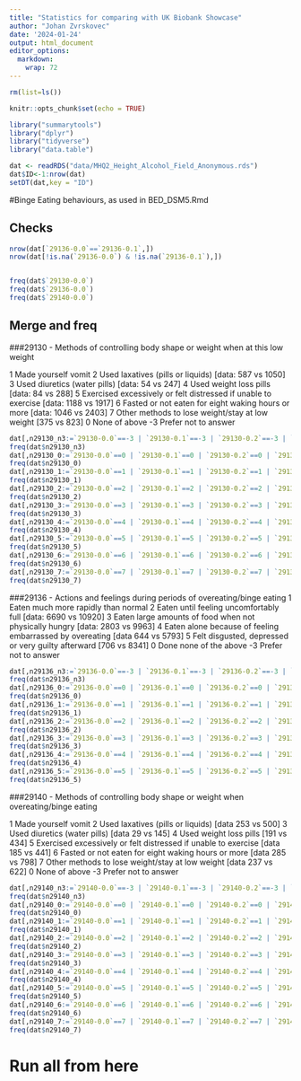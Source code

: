 ```yaml
---
title: "Statistics for comparing with UK Biobank Showcase"
author: "Johan Zvrskovec"
date: '2024-01-24'
output: html_document
editor_options: 
  markdown: 
    wrap: 72
---
```


```r
rm(list=ls())
```

```r
knitr::opts_chunk$set(echo = TRUE)
```

```r
library("summarytools")
library("dplyr")
library("tidyverse")
library("data.table")
```

```r
dat <- readRDS("data/MHQ2_Height_Alcohol_Field_Anonymous.rds")
dat$ID<-1:nrow(dat)
setDT(dat,key = "ID")
```

#Binge Eating behaviours, as used in BED_DSM5.Rmd

## Checks

```r

nrow(dat[`29136-0.0`==`29136-0.1`,])
nrow(dat[!is.na(`29136-0.0`) & !is.na(`29136-0.1`),])


freq(dat$`29130-0.0`)
freq(dat$`29136-0.0`)
freq(dat$`29140-0.0`)

```

## Merge and freq

###29130 - Methods of controlling body shape or weight when at this low
weight

1 Made yourself vomit 2 Used laxatives (pills or liquids) [data: 587 vs
1050] 3 Used diuretics (water pills) [data: 54 vs 247] 4 Used weight
loss pills [data: 84 vs 288] 5 Exercised excessively or felt distressed
if unable to exercise [data: 1188 vs 1917] 6 Fasted or not eaten for
eight waking hours or more [data: 1046 vs 2403] 7 Other methods to lose
weight/stay at low weight [375 vs 823] 0 None of above -3 Prefer not to
answer

```r

dat[,n29130_n3:=`29130-0.0`==-3 | `29130-0.1`==-3 | `29130-0.2`==-3 | `29130-0.3`==-3 | `29130-0.4`==-3 | `29130-0.5`==-3 | `29130-0.6`==-3]
freq(dat$n29130_n3)
dat[,n29130_0:=`29130-0.0`==0 | `29130-0.1`==0 | `29130-0.2`==0 | `29130-0.3`==0 | `29130-0.4`==0 | `29130-0.5`==0 | `29130-0.6`==0]
freq(dat$n29130_0)
dat[,n29130_1:=`29130-0.0`==1 | `29130-0.1`==1 | `29130-0.2`==1 | `29130-0.3`==1 | `29130-0.4`==1 | `29130-0.5`==1 | `29130-0.6`==1]
freq(dat$n29130_1)
dat[,n29130_2:=`29130-0.0`==2 | `29130-0.1`==2 | `29130-0.2`==2 | `29130-0.3`==2 | `29130-0.4`==2 | `29130-0.5`==2 | `29130-0.6`==2]
freq(dat$n29130_2)
dat[,n29130_3:=`29130-0.0`==3 | `29130-0.1`==3 | `29130-0.2`==3 | `29130-0.3`==3 | `29130-0.4`==3 | `29130-0.5`==3 | `29130-0.6`==3]
freq(dat$n29130_3)
dat[,n29130_4:=`29130-0.0`==4 | `29130-0.1`==4 | `29130-0.2`==4 | `29130-0.3`==4 | `29130-0.4`==4 | `29130-0.5`==4 | `29130-0.6`==4]
freq(dat$n29130_4)
dat[,n29130_5:=`29130-0.0`==5 | `29130-0.1`==5 | `29130-0.2`==5 | `29130-0.3`==5 | `29130-0.4`==5 | `29130-0.5`==5 | `29130-0.6`==5]
freq(dat$n29130_5)
dat[,n29130_6:=`29130-0.0`==6 | `29130-0.1`==6 | `29130-0.2`==6 | `29130-0.3`==6 | `29130-0.4`==6 | `29130-0.5`==6 | `29130-0.6`==6]
freq(dat$n29130_6)
dat[,n29130_7:=`29130-0.0`==7 | `29130-0.1`==7 | `29130-0.2`==7 | `29130-0.3`==7 | `29130-0.4`==7 | `29130-0.5`==7 | `29130-0.6`==7]
freq(dat$n29130_7)

```

###29136 - Actions and feelings during periods of overeating/binge
eating 1 Eaten much more rapidly than normal 2 Eaten until feeling
uncomfortably full [data: 6690 vs 10920] 3 Eaten large amounts of food
when not physically hungry [data: 2803 vs 9963] 4 Eaten alone because of
feeling embarrassed by overeating [data 644 vs 5793] 5 Felt disgusted,
depressed or very guilty afterward [706 vs 8341] 0 Done none of the
above -3 Prefer not to answer

```r

dat[,n29136_n3:=`29136-0.0`==-3 | `29136-0.1`==-3 | `29136-0.2`==-3 | `29136-0.3`==-3 | `29136-0.4`==-3]
freq(dat$n29136_n3)
dat[,n29136_0:=`29136-0.0`==0 | `29136-0.1`==0 | `29136-0.2`==0 | `29136-0.3`==0 | `29136-0.4`==0]
freq(dat$n29136_0)
dat[,n29136_1:=`29136-0.0`==1 | `29136-0.1`==1 | `29136-0.2`==1 | `29136-0.3`==1 | `29136-0.4`==1]
freq(dat$n29136_1)
dat[,n29136_2:=`29136-0.0`==2 | `29136-0.1`==2 | `29136-0.2`==2 | `29136-0.3`==2 | `29136-0.4`==2]
freq(dat$n29136_2)
dat[,n29136_3:=`29136-0.0`==3 | `29136-0.1`==3 | `29136-0.2`==3 | `29136-0.3`==3 | `29136-0.4`==3]
freq(dat$n29136_3)
dat[,n29136_4:=`29136-0.0`==4 | `29136-0.1`==4 | `29136-0.2`==4 | `29136-0.3`==4 | `29136-0.4`==4]
freq(dat$n29136_4)
dat[,n29136_5:=`29136-0.0`==5 | `29136-0.1`==5 | `29136-0.2`==5 | `29136-0.3`==5 | `29136-0.4`==5]
freq(dat$n29136_5)

```

###29140 - Methods of controlling body shape or weight when
overeating/binge eating

1 Made yourself vomit 2 Used laxatives (pills or liquids) [data 253 vs
500] 3 Used diuretics (water pills) [data 29 vs 145] 4 Used weight loss
pills [191 vs 434] 5 Exercised excessively or felt distressed if unable
to exercise [data 185 vs 441] 6 Fasted or not eaten for eight waking
hours or more [data 285 vs 798] 7 Other methods to lose weight/stay at
low weight [data 237 vs 622] 0 None of above -3 Prefer not to answer

```r

dat[,n29140_n3:=`29140-0.0`==-3 | `29140-0.1`==-3 | `29140-0.2`==-3 | `29140-0.3`==-3 | `29140-0.4`==-3 | `29140-0.5`==-3 | `29140-0.6`==-3]
freq(dat$n29140_n3)
dat[,n29140_0:=`29140-0.0`==0 | `29140-0.1`==0 | `29140-0.2`==0 | `29140-0.3`==0 | `29140-0.4`==0 | `29140-0.5`==0 | `29140-0.6`==0]
freq(dat$n29140_0)
dat[,n29140_1:=`29140-0.0`==1 | `29140-0.1`==1 | `29140-0.2`==1 | `29140-0.3`==1 | `29140-0.4`==1 | `29140-0.5`==1 | `29140-0.6`==1]
freq(dat$n29140_1)
dat[,n29140_2:=`29140-0.0`==2 | `29140-0.1`==2 | `29140-0.2`==2 | `29140-0.3`==2 | `29140-0.4`==2 | `29140-0.5`==2 | `29140-0.6`==2]
freq(dat$n29140_2)
dat[,n29140_3:=`29140-0.0`==3 | `29140-0.1`==3 | `29140-0.2`==3 | `29140-0.3`==3 | `29140-0.4`==3 | `29140-0.5`==3 | `29140-0.6`==3]
freq(dat$n29140_3)
dat[,n29140_4:=`29140-0.0`==4 | `29140-0.1`==4 | `29140-0.2`==4 | `29140-0.3`==4 | `29140-0.4`==4 | `29140-0.5`==4 | `29140-0.6`==4]
freq(dat$n29140_4)
dat[,n29140_5:=`29140-0.0`==5 | `29140-0.1`==5 | `29140-0.2`==5 | `29140-0.3`==5 | `29140-0.4`==5 | `29140-0.5`==5 | `29140-0.6`==5]
freq(dat$n29140_5)
dat[,n29140_6:=`29140-0.0`==6 | `29140-0.1`==6 | `29140-0.2`==6 | `29140-0.3`==6 | `29140-0.4`==6 | `29140-0.5`==6 | `29140-0.6`==6]
freq(dat$n29140_6)
dat[,n29140_7:=`29140-0.0`==7 | `29140-0.1`==7 | `29140-0.2`==7 | `29140-0.3`==7 | `29140-0.4`==7 | `29140-0.5`==7 | `29140-0.6`==7]
freq(dat$n29140_7)

```

# Run all from here

```r

```
